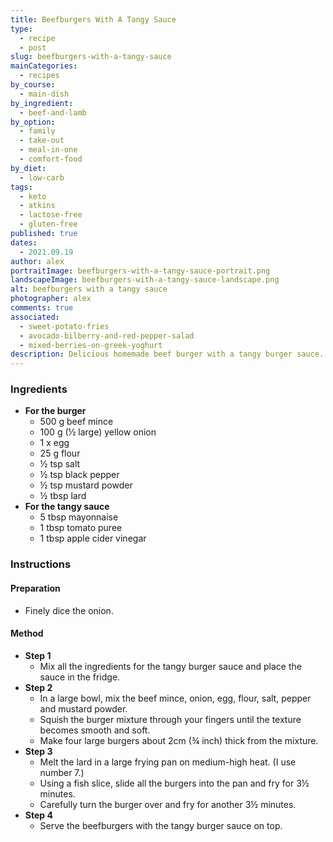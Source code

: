 ```yaml
---
title: Beefburgers With A Tangy Sauce
type:
  - recipe
  - post
slug: beefburgers-with-a-tangy-sauce
mainCategories: 
  - recipes 
by_course:
  - main-dish
by_ingredient:
  - beef-and-lamb
by_option:
  - family
  - take-out
  - meal-in-one
  - comfort-food
by_diet:
  - low-carb
tags: 
  - keto
  - atkins
  - lactose-free
  - gluten-free
published: true
dates: 
  - 2021.09.19
author: alex
portraitImage: beefburgers-with-a-tangy-sauce-portrait.png
landscapeImage: beefburgers-with-a-tangy-sauce-landscape.png
alt: beefburgers with a tangy sauce
photographer: alex
comments: true
associated:  
  - sweet-potato-fries     
  - avocado-bilberry-and-red-pepper-salad
  - mixed-berries-on-greek-yoghurt           
description: Delicious homemade beef burger with a tangy burger sauce. Add your own blackened onions, tomato, lettuce and bread choice.
---
```


<Ingredients>

### Ingredients

  - **For the burger**
    - 500 g beef mince
    - 100 g (½ large) yellow onion 
    - 1 x egg
    - 25 g flour
    - ½ tsp salt
    - ½ tsp black pepper
    - ½ tsp mustard powder
    - ½ tbsp lard
  - **For the tangy sauce**
    - 5 tbsp mayonnaise
    - 1 tbsp tomato puree
    - 1 tbsp apple cider vinegar

</Ingredients>

<Instructions>

### Instructions

#### Preparation

  - Finely dice the onion.

#### Method

  - **Step 1**
    - Mix all the ingredients for the tangy burger sauce and place the sauce in the fridge.
  - **Step 2**
    - In a large bowl, mix the beef mince, onion, egg,  flour, salt, pepper and mustard powder.
    - Squish the burger mixture through your fingers until the texture becomes smooth and soft.
    - Make four large burgers about 2cm (¾ inch) thick from the mixture.
  - **Step 3**
    - Melt the lard in a large frying pan on medium-high heat. (I use number 7.)
    - Using a fish slice, slide all the burgers into the pan and fry for 3½ minutes.
    - Carefully turn the burger over and fry for another 3½ minutes.
  - **Step 4**
    - Serve the beefburgers with the tangy burger sauce on top.

</Instructions>
